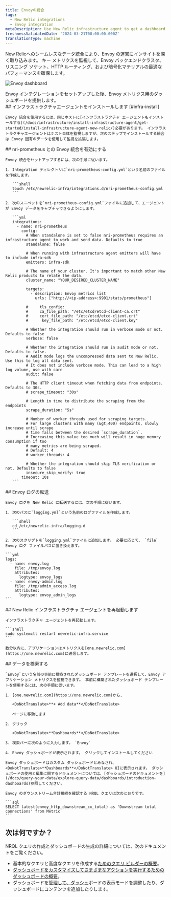 ```yaml
---
title: Envoyの統合
tags:
  - New Relic integrations
  - Envoy integration
metaDescription: Use New Relic infrastructure agent to get a dashboard with metrics from your Envoy.
freshnessValidatedDate: '2024-03-21T00:00:00.000Z'
translationType: machine
---
```



New Relicへのシームレスなデータ統合により、Envoy の運営にインサイトを深く取り込みます。 キー メトリクスを監視して、Envoy バックエンドクラスタ、リスニング ソケット、HTTP ルーティング、および暗号化マテリアルの最適なパフォーマンスを確保します。

<img
  title="Envoy dashboard"
  alt="Envoy dashboard"
  src={envoyDashboard}
/>

<figcaption>
  Envoy インテグレーションをセットアップした後、Envoy メトリクス用のダッシュボードを提供します。
</figcaption>

<Steps>
  <Step>
    ## インフラストラクチャエージェントをインストールします [#infra-install]

    Envoy 統合を使用するには、同じホストに[インフラストラクチャ エージェントもインストールする](/docs/infrastructure/install-infrastructure-agent/get-started/install-infrastructure-agent-new-relic/)必要があります。 インフラストラクチャエージェントはホスト自体を監視しますが、次のステップでインストールする統合は Envoy 固有のデータを使用して監視を拡張します。
  </Step>

  <Step>
    ## nri-prometheus との Envoy 統合を有効にする

    Envoy 統合をセットアップするには、次の手順に従います。

    1. Integration ディレクトリに`nri-prometheus-config.yml`という名前のファイルを作成します。

       ```shell
       touch /etc/newrelic-infra/integrations.d/nri-prometheus-config.yml
       ```

    2. 次のスニペットを`nri-prometheus-config.yml`ファイルに追加して、エージェントが Envoy データをキャプチャできるようにします。

       ```yml
       integrations:
         - name: nri-prometheus
           config:
             # When standalone is set to false nri-prometheus requires an infrastructure agent to work and send data. Defaults to true 
             standalone: false

             # When running with infrastructure agent emitters will have to include infra-sdk 
             emitters: infra-sdk

             # The name of your cluster. It's important to match other New Relic products to relate the data.
             cluster_name: "YOUR_DESIRED_CLUSTER_NAME"

             targets:
               - description: Envoy metrics list
                 urls: ["http://<ip-address>:9901/stats/prometheus"]

             #     tls_config:
             #     ca_file_path: "/etc/etcd/etcd-client-ca.crt"
             #     cert_file_path: "/etc/etcd/etcd-client.crt"
             #      key_file_path: "/etc/etcd/etcd-client.key"

             # Whether the integration should run in verbose mode or not. Defaults to false
             verbose: false

             # Whether the integration should run in audit mode or not. Defaults to false.
             # Audit mode logs the uncompressed data sent to New Relic. Use this to log all data sent.
             # It does not include verbose mode. This can lead to a high log volume, use with care
             audit: false

             # The HTTP client timeout when fetching data from endpoints. Defaults to 30s.
             # scrape_timeout: "30s"

             # Length in time to distribute the scraping from the endpoints
             scrape_duration: "5s"

             # Number of worker threads used for scraping targets.
             # For large clusters with many (&gt;400) endpoints, slowly increase until scrape
             # time falls between the desired `scrape_duration`.
             # Increasing this value too much will result in huge memory consumption if too
             # many metrics are being scraped.
             # Default: 4
             # worker_threads: 4

             # Whether the integration should skip TLS verification or not. Defaults to false
             insecure_skip_verify: true
           timeout: 10s
       ```
  </Step>

  <Step>
    ## Envoy ログの転送

    Envoy ログを New Relic に転送するには、次の手順に従います。

    1. 次のパスに`logging.yml`という名前のログファイルを作成します。

       ```shell
       cd /etc/newrelic-infra/logging.d
       ```

    2. 次のスクリプトを`logging.yml`ファイルに追加します。 必要に応じて、 `file` Envoy ログ ファイルパスに置き換えます。

    ```yml
    logs:
      - name: envoy.log
        file: /tmp/envoy.log
        attributes:
          logtype: envoy_logs
      - name: envoy-admin.log
        file: /tmp/admin_access.log
        attributes:
          logtype: envoy_admin_logs
    ```
  </Step>

  <Step>
    ## New Relic インフラストラクチャ エージェントを再起動します

    インフラストラクチャ エージェントを再起動します。

    ```shell
    sudo systemctl restart newrelic-infra.service
    ```

    数分以内に、アプリケーションはメトリクスを[one.newrelic.com](https://one.newrelic.com)に送信します。  

  </Step>

  <Step>
    ## データを検索する

    `Envoy`という名前の事前に構築されたダッシュボード テンプレートを選択して、Envoy アプリケーション メトリクスを監視できます。 事前に構築されたダッシュボード テンプレートを使用するには、次の手順に従います。

    1. [one.newrelic.com](https://one.newrelic.com)から、

       <DoNotTranslate>**+ Add data**</DoNotTranslate>

       ページに移動します

    2. クリック

       <DoNotTranslate>**Dashboards**</DoNotTranslate>

    3. 検索バーに次のように入力します。 `Envoy`

    4. Envoy ダッシュボードが表示されます。 クリックしてインストールしてください

    Envoy ダッシュボードはカスタム ダッシュボードとみなされ、<DoNotTranslate>**Dashboards**</DoNotTranslate> UIに表示されます。 ダッシュボードの使用と編集に関するドキュメントについては、[ダッシュボードのドキュメントを](/docs/query-your-data/explore-query-data/dashboards/introduction-dashboards)参照してください。

    Envoy のダウンストリーム合計接続を確認する NRQL クエリは次のとおりです。

    ```sql
    SELECT latest(envoy_http_downstream_cx_total) as 'Downstream total connections' from Metric
    ```
  </Step>
</Steps>

## 次は何ですか？

NRQL クエリの作成とダッシュボードの生成の詳細については、次のドキュメントをご覧ください。

* 基本的なクエリと高度なクエリを作成する[ためのクエリ ビルダーの概要](/docs/query-your-data/explore-query-data/query-builder/introduction-query-builder)。
* [ダッシュボードをカスタマイズしてさまざまなアクションを実行するためのダッシュボードの概要](/docs/query-your-data/explore-query-data/dashboards/introduction-dashboards)。
* ダッシュボードを[管理して、ダッシュ](/docs/query-your-data/explore-query-data/dashboards/manage-your-dashboard)ボードの表示モードを調整したり、ダッシュボードにコンテンツを追加したりします。